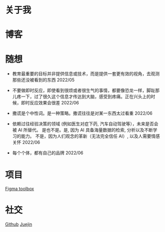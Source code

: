 # 关于我

# 博客

# 随想

- 教育最重要的目标并非提供信息或技术，而是提供一套更有效的视角，去观测那些还没被看到的东西 2022/05

- 不要做即时反应，即使看到很烦或者很生气的事情，都要像恐龙一样，脚趾那儿疼一下，过了很久这个信息才传达到大脑，感受到疼痛。正在兴头上的时候，即时反应效果会很差 2022/06

- 撒谎是个中性词。是一种策略。撒谎往往是对某一东西太过看重 2022/06

- 依赖过往经验决策的领域 (例如医生对症下药, 汽车自动驾驶等），未来是否会被 AI 所替代。 是也不是。是, 因为 AI 具备海量数据的检索, 分析以及不断学习的能力。 不是，因为人们观念的革新（无法完全信任 AI）, 以及人需要情感关怀 2022/06

- 每个个体，都有自己的品牌 2022/06

# 项目

[Figma toolbox](https://www.figma.com/community/plugin/1097814681219767573)

# 社交

[Github](https://github.com/n0ruSh)
[Juejin](https://juejin.cn/user/4230576472329143)
